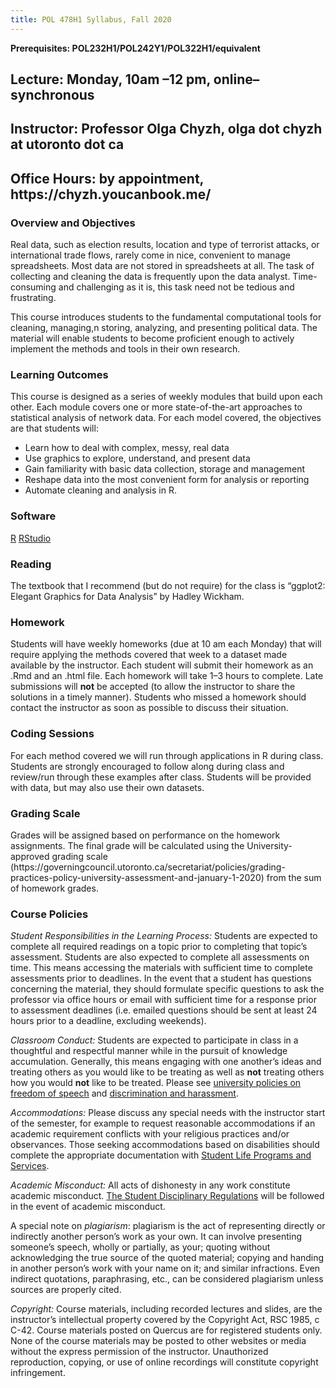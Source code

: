 ```yaml
---
title: POL 478H1 Syllabus, Fall 2020 
---
```


**Prerequisites: POL232H1/POL242Y1/POL322H1/equivalent**

## Lecture: Monday, 10am --12 pm, online--synchronous

## Instructor:  Professor Olga Chyzh, olga dot chyzh at utoronto dot ca 
## Office Hours:  by appointment, https://chyzh.youcanbook.me/


### Overview and Objectives

Real data, such as election results, location and type of terrorist attacks, or international trade flows, rarely come in nice, convenient to manage spreadsheets. Most data are not stored in spreadsheets at all. The task of collecting and cleaning the data is frequently upon the data analyst. Time-consuming and challenging as it is, this task need not be tedious and frustrating.

This course introduces students to the fundamental computational tools for cleaning, managing,n storing, analyzing, and presenting political data. The material will enable students to become proficient enough to actively implement the methods and tools in their own research.


### Learning Outcomes 
This course is designed as a series of weekly modules that build upon each other. Each module covers one or more state-of-the-art approaches to statistical analysis of network data. For each model covered, the objectives are that students will:

- Learn how to deal with complex, messy, real data
- Use graphics to explore, understand, and present data
- Gain familiarity with basic data collection, storage and management
- Reshape data into the most convenient form for analysis or reporting
- Automate cleaning and analysis in R.


### Software
[R](https://www.r-project.org/)
[RStudio](https://rstudio.com/products/rstudio/download/)

### Reading

The textbook that I recommend (but do not require) for the class is "ggplot2: Elegant Graphics for Data Analysis" by Hadley Wickham.

### Homework

Students will have weekly homeworks (due at 10 am each Monday) that will require applying the methods covered that week to a dataset made available by the instructor. Each student will submit their homework as an .Rmd and an .html file. Each homework will take 1--3 hours to complete. Late submissions will **not** be accepted (to allow the instructor to share the solutions in a timely manner). Students who missed a homework should contact the instructor as soon as possible to discuss their situation. 

### Coding Sessions

For each method covered we will run through applications in R during class. Students are strongly encouraged to follow along during class and review/run through these examples after class. Students will be provided with data, but may also use their own datasets.

### Grading Scale
Grades will be assigned based on performance on the homework assignments. The final grade will be calculated using the University-approved grading scale (https://governingcouncil.utoronto.ca/secretariat/policies/grading-practices-policy-university-assessment-and-january-1-2020) from the sum of homework grades.

### Course Policies
*Student Responsibilities in the Learning Process:* Students are expected to complete all required readings on a topic prior to completing that topic's assessment. Students are also expected to complete all assessments on time. This means accessing the materials with sufficient time to complete assessments prior to deadlines. In the event that a student has questions concerning the material, they should formulate specific questions to ask the professor via office hours or email with sufficient time for a response prior to assessment deadlines (i.e. emailed questions should be sent at least 24 hours prior to a deadline, excluding weekends).

*Classroom Conduct:* Students are expected to participate in class in a thoughtful and respectful manner while in the pursuit of knowledge accumulation. Generally, this means engaging with one another's ideas and treating others as you would like to be treating as well as **not** treating others how you would **not** like to be treated. Please see [university policies on freedom of speech](https://governingcouncil.utoronto.ca/secretariat/policies/freedom-speech-statement-may-28-1992) and [discrimination and harassment](https://governingcouncil.utoronto.ca/secretariat/policies/harassment-statement-prohibited-discrimination-and-discriminatory-harassment).

*Accommodations:* Please discuss any special needs with the instructor start of the semester, for example to request reasonable accommodations if an academic requirement conflicts with your religious practices and/or observances. Those seeking accommodations based on disabilities should complete the appropriate documentation with [Student Life Programs and Services](https://studentlife.utoronto.ca/department/accessibility-services/).  

*Academic Misconduct:* All acts of dishonesty in any work constitute academic misconduct. [The Student Disciplinary Regulations](https://governingcouncil.utoronto.ca/secretariat/policies/code-behaviour-academic-matters-july-1-2019) will be followed in the event of academic misconduct.

A special note on *plagiarism*: plagiarism is the act of representing directly or indirectly another person's work as your own. It can involve presenting someone's speech, wholly or partially, as your; quoting without acknowledging the true source of the quoted material; copying and handing in another person's work with your name on it; and similar infractions. Even indirect quotations, paraphrasing, etc., can be considered plagiarism unless sources are properly cited.

*Copyright:* Course materials, including recorded lectures and slides, are the instructor's intellectual property covered by the Copyright Act, RSC 1985, c C-42. Course materials posted on Quercus are for registered students only. None of the course materials may be posted to other websites or media without the express permission of the instructor. Unauthorized reproduction, copying, or use of online recordings will constitute copyright infringement.

